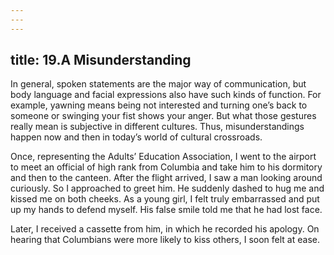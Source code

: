 ```yaml
---
---
---
```

title: 19.A Misunderstanding
---

In general, spoken statements are the major way of communication, but body language and facial expressions also have such kinds of function. For example, yawning means being not interested and turning one’s back to someone or swinging your fist shows your anger. But what those gestures really mean is subjective in different cultures. Thus, misunderstandings happen now and then in today’s world of cultural crossroads.

Once, representing the Adults’ Education Association, I went to the airport to meet an official of high rank from Columbia and take him to his dormitory and then to the canteen. After the flight arrived, I saw a man looking around curiously. So I approached to greet him. He suddenly dashed to hug me and kissed me on both cheeks. As a young girl, I felt truly embarrassed and put up my hands to defend myself. His false smile told me that he had lost face.

Later, I received a cassette from him, in which he recorded his apology. On hearing that Columbians were more likely to kiss others, I soon felt at ease.

